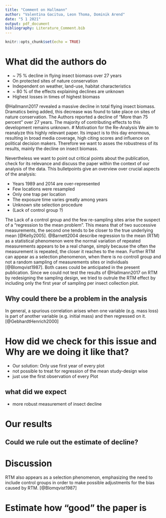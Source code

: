 ```yaml
---
title: "Comment on Hallmann"
author: "Valentina Gacitua, Leon Thoma, Dominik Arend"
date: "5 1 2021"
output: pdf_document
bibliography: Literature_Comment.bib
---
```


```r
knitr::opts_chunk$set(echo = TRUE)
```

# What did the authors do


* ~ 75 % decline in flying insect biomass over 27 years
* On protected sites of nature conservation
* Independent on weather, land-use, habitat characteristics
* ~ 80 % of the effects explaining declines are unknown
* Highest losses in times of highest biomass

@Hallmann2017 revealed a massive decline in total flying insect biomass. Dramatics being added, this decrease was found to take place on sites of nature conservation. The Authors reported a decline of "More than 75 percent" over 27 years. The majority of contributing effects to this development remains unknown.
# Motivation for the Re-Analysis
We aim to reanalyze this highly relevant paper. Its impact is to this day enormous, resulting in broad media coverage, high citing scores and influence on political decision makers. Therefore we want to asses the robustness of its results, mainly the decline on insect biomass.

Nevertheless we want to point out critical points about the publication, check for its relevance and discuss the paper within the context of our analysis of the data. This bulletpoints give an overview over crucial aspects of the analysis:

* Years 1989 and 2014 are over-represented
* Few locations were resampled
* Only one trap per location
* The exposure time varies greatly among years
* Unknown site selection procedure
* (Lack of control group ?)

The Lack of a control group and the few re-sampling sites arise the suspect of a "regression to the mean problem". This means that of two successive measurements, the second one tends to be closer to the true underlying mean [@Kelly2005]. @Barnett2004 describe regression to the mean (RTM) as a statistical phenomenon were the normal variation of repeated measurements appears to be a real change, simply because the often the measurement is repeated, the closer it reaches to the mean. Further RTM can appear as a selection phenomenon, when there is no controll group and not a random sampling of measurements sites or individuals [@Blomqvist1987]. Both cases could be anticipated in the present publication. Since we could not test the results of @Hallmann2017 on RTM by redesigning the sampling design, we tried to outrule the RTM effect by including only the first year of sampling per insect collection plot.

## Why could there be a problem in the analysis

In general, a spurious correlation arises when one variable (e.g. mass loss) is part of another variable (e.g. initial mass) and then regressed on it. [@GebhardtHenrich2000]


# How did we check for this issue and Why are we doing it like that?
* Our solution: Only use first year of every plot
* not possible to treat for regression of the mean study-design wise
* just use the first observation of every Plot

## what did we expect
* more robust measurement of insect decline

# Our results

## Could we rule out the estimate of decline?

# Discussion

RTM also appears as a selection phenomenon, emphasizing the need to include control groups in order to make possible adjustments for the bias caused by RTM. [@Blomqvist1987]

# Estimate how "good" the paper is

